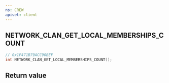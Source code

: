 ```yaml
---
ns: CREW
apiset: client
---
```

## NETWORK_CLAN_GET_LOCAL_MEMBERSHIPS_COUNT

```c
// 0x1F471B79ACC90BEF
int NETWORK_CLAN_GET_LOCAL_MEMBERSHIPS_COUNT();
```



## Return value